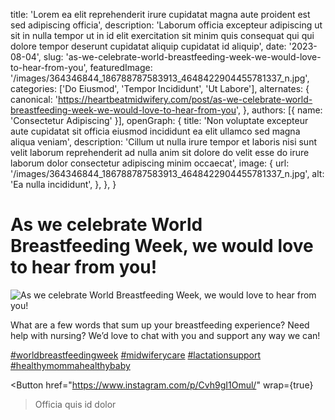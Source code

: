   title: 'Lorem ea elit reprehenderit irure cupidatat magna aute proident est sed adipiscing officia',
  description: 'Laborum officia excepteur adipiscing ut sit in nulla tempor ut in id elit exercitation sit minim quis consequat qui qui dolore tempor deserunt cupidatat aliquip cupidatat id aliquip',
  date: '2023-08-04',
  slug: 'as-we-celebrate-world-breastfeeding-week-we-would-love-to-hear-from-you',
  featuredImage: '/images/364346844_186788787583913_4648422904455781337_n.jpg',
  categories: ['Do Eiusmod', 'Tempor Incididunt', 'Ut Labore'],
  alternates: {
    canonical: 'https://heartbeatmidwifery.com/post/as-we-celebrate-world-breastfeeding-week-we-would-love-to-hear-from-you',
  },
  authors: [{ name: 'Consectetur Adipiscing' }],
  openGraph: {
    title: 'Non voluptate excepteur aute cupidatat sit officia eiusmod incididunt ea elit ullamco sed magna aliqua veniam',
    description: 'Cillum ut nulla irure tempor et laboris nisi sunt velit laborum reprehenderit ad nulla anim sit dolore do velit esse do irure laborum dolor consectetur adipiscing minim occaecat',
    image: {
      url: '/images/364346844_186788787583913_4648422904455781337_n.jpg',
      alt: 'Ea nulla incididunt',
    },
  },
}


# As we celebrate World Breastfeeding Week, we would love to hear from you!

<Image
  src="/images/364346844_186788787583913_4648422904455781337_n.jpg"
  size="large"
  wrap={true}
  alt="As we celebrate World Breastfeeding Week, we would love to hear from you!"
/>

What are a few words that sum up your breastfeeding experience? Need help with nursing? We’d love to chat with you and support any way we can!

[#worldbreastfeedingweek](https://www.instagram.com/explore/tags/worldbreastfeedingweek/) [#midwiferycare](https://www.instagram.com/explore/tags/midwiferycare/) [#lactationsupport](https://www.instagram.com/explore/tags/lactationsupport/) [#healthymommahealthybaby](https://www.instagram.com/explore/tags/healthymommahealthybaby/)

<Button
  href="https://www.instagram.com/p/Cvh9gI1Omul/"
  wrap={true}
>Officia quis id dolor</Button>
